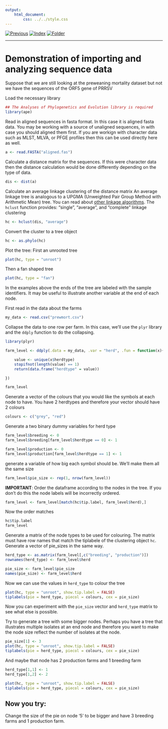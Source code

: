 ```yaml
---
output:
    html_document:
        css: ../../style.css
---
```


[![Previous](../../img/previous.png)](../lesson15/lesson15_1.html)
[![Index](../../img/home.png)](../../index.html)
[![Folder](../../img/folder.png)](./)

---

# Demonstration of importing and analyzing sequence data


Suppose that we are still looking at the preweaning mortality dataset
but not we have the sequences of the ORF5 gene of PRRSV

Load the necessary library
```r
## The Analyses of Phylogenetics and Evolution library is required
library(ape)
```

Read in aligned sequences in fasta format. In this case it is aligned
fasta data. You may be working with a source of unaligned sequences,
in with case you should aligned them first. If you are workign with
character data such as MLST, MLVA, or PFGE profiles then this can be
used directly here as well.

```r
a <- read.FASTA("aligned.fas")
```

Calculate a distance matrix for the sequences. If this were character
data then the distance calculation would be done differently depending
on the type of data.

```r
dis <- dist(a)
```

Calculate an average linkage clustering of the distance matrix An
average linkage tree is analogous to a UPGMA (Unweighted Pair Group
Method with Arithmetic Mean) tree. You can read about [other linkage
algorithms](https://en.wikipedia.org/wiki/Hierarchical_clustering). The
`hclust` function provides: "single", "average", and "complete"
linkage clustering

```r
hc <- hclust(dis, "average")
```

Convert the cluster to a tree object

```r
hc <- as.phylo(hc)
```

Plot the tree: First an unrooted tree

```r
plot(hc, type = "unroot")
```

Then a fan shaped tree

```r
plot(hc, type = "fan")
```

In the examples above the ends of the tree are labeled with the sample
identifiers. It may be useful to illustrate another variable at the end
of each node.

First read in the data about the farms

```r
my_data <- read.csv("prewmort.csv")
```
Collapse the data to one row per farm. In this case, we'll use the
`plyr` library and the `ddply` function to do the collapsing.

```r
library(plyr)

farm_level <- ddply(.data = my_data, .var = "herd", .fun = function(x){

    value <- unique(x$herdtype)
    stopifnot(length(value) == 1)
    return(data.frame("herdtype" = value))

})

farm_level

```

Generate a vector of the colours that you would like the symbols at
each node to have. You have 2 herdtypes and therefore your vector
should have 2 colours

```r

colours <- c("grey", "red")

```

Generate a two binary dummy variables for herd type

```r

farm_level$breeding <- 0
farm_level$breeding[farm_level$herdtype == 0] <- 1

farm_level$production <- 0
farm_level$production[farm_level$herdtype == 1] <- 1

```

generate a variable of how big each symbol should be. We'll make them
all the same size

```r
farm_level$pie_size <- rep(1, nrow(farm_level))
```

**IMPORTANT**: Order the dataframe according to the nodes in the
  tree. If you don't do this the node labels will be incorrectly ordered.

```r
farm_level <- farm_level[match(hc$tip.label, farm_level$herd),]
```

Now the order matches
```r
hc$tip.label
farm_level
```

Generate a matrix of the node types to be used for colouring. The
matrix must have row names that match the tiplabele of the clustering
object `hc`. Generate a vector of pie_sizes in the same way.

```r

herd_type <- as.matrix(farm_level[,c("breeding", "production")])
rownames(herd_type) <- farm_level$herd

pie_size <- farm_level$pie_size
names(pie_size) <- farm_level$herd

```

Now we can use the values in `herd_type` to colour the tree

```r

plot(hc, type = "unroot", show.tip.label = FALSE)
tiplabels(pie = herd_type, piecol = colours, cex = pie_size)

```


Now you can experiment with the `pie_size` vector and `herd_type`
matrix to see what else is possible.

Try to generate a tree with some bigger nodes. Perhaps you have a tree
that illustrates multiple isolates at an end node and therefore you
want to make the node size reflect the number of isolates at the node.

```r

pie_size[1] <- 3
plot(hc, type = "unroot", show.tip.label = FALSE)
tiplabels(pie = herd_type, piecol = colours, cex = pie_size)

```

And maybe that node has 2 production farms and 1 breeding farm

```r

herd_type[1,1] <- 1
herd_type[1,2] <- 2

plot(hc, type = "unroot", show.tip.label = FALSE)
tiplabels(pie = herd_type, piecol = colours, cex = pie_size)

```

## Now you try:

Change the size of the pie on node '5' to be bigger and have 3 breeding
farms and 1 production farm.
